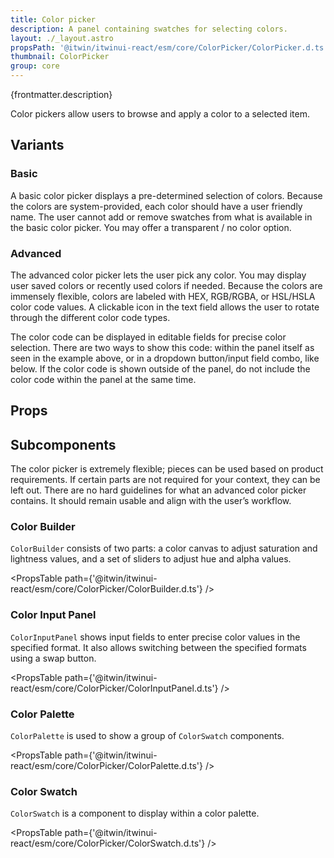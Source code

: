 ```yaml
---
title: Color picker
description: A panel containing swatches for selecting colors.
layout: ./_layout.astro
propsPath: '@itwin/itwinui-react/esm/core/ColorPicker/ColorPicker.d.ts'
thumbnail: ColorPicker
group: core
---
```



<p>{frontmatter.description}</p>

<LiveExample src='ColorPicker.main.tsx'>
  <AllExamples.ColorPickerMainExample client:load />
</LiveExample>

Color pickers allow users to browse and apply a color to a selected item.

## Variants

### Basic

A basic color picker displays a pre-determined selection of colors. Because the colors are system-provided, each color should have a user friendly name. The user cannot add or remove swatches from what is available in the basic color picker. You may offer a transparent / no color option.

<LiveExample src='ColorPicker.basic.tsx'>
  <AllExamples.ColorPickerBasicExample client:load />
</LiveExample>

### Advanced

The advanced color picker lets the user pick any color. You may display user saved colors or recently used colors if needed. Because the colors are immensely flexible, colors are labeled with HEX, RGB/RGBA, or HSL/HSLA color code values. A clickable icon in the text field allows the user to rotate through the different color code types.

<LiveExample src='ColorPicker.advanced.tsx'>
  <AllExamples.ColorPickerAdvancedExample client:load />
</LiveExample>

The color code can be displayed in editable fields for precise color selection. There are two ways to show this code: within the panel itself as seen in the example above, or in a dropdown button/input field combo, like below. If the color code is shown outside of the panel, do not include the color code within the panel at the same time.

<LiveExample src='ColorPicker.advancedPopover.tsx'>
  <AllExamples.ColorPickerAdvancedPopoverExample client:load />
</LiveExample>

## Props

<PropsTable path={frontmatter.propsPath} />

## Subcomponents

The color picker is extremely flexible; pieces can be used based on product requirements. If certain parts are not required for your context, they can be left out. There are no hard guidelines for what an advanced color picker contains. It should remain usable and align with the user’s workflow.

### Color Builder

`ColorBuilder` consists of two parts: a color canvas to adjust saturation and lightness values, and a set of sliders to adjust hue and alpha values.

<PropsTable path={'@itwin/itwinui-react/esm/core/ColorPicker/ColorBuilder.d.ts'} />

### Color Input Panel

`ColorInputPanel` shows input fields to enter precise color values in the specified format. It also allows switching between the specified formats using a swap button.

<PropsTable path={'@itwin/itwinui-react/esm/core/ColorPicker/ColorInputPanel.d.ts'} />

### Color Palette

`ColorPalette` is used to show a group of `ColorSwatch` components.

<PropsTable path={'@itwin/itwinui-react/esm/core/ColorPicker/ColorPalette.d.ts'} />

### Color Swatch

`ColorSwatch` is a component to display within a color palette.

<PropsTable path={'@itwin/itwinui-react/esm/core/ColorPicker/ColorSwatch.d.ts'} />
